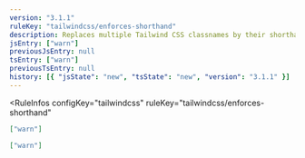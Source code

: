 ```yaml
---
version: "3.1.1"
ruleKey: "tailwindcss/enforces-shorthand"
description: Replaces multiple Tailwind CSS classnames by their shorthand
jsEntry: ["warn"]
previousJsEntry: null
tsEntry: ["warn"]
previousTsEntry: null
history: [{ "jsState": "new", "tsState": "new", "version": "3.1.1" }]
---
```


<RuleInfos 
  configKey="tailwindcss" 
  ruleKey="tailwindcss/enforces-shorthand" 
>

```json
["warn"]
```

```json
["warn"]
```

</RuleInfos>
